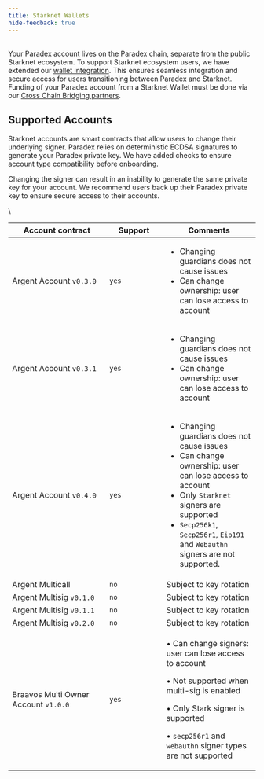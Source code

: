 ```yaml
---
title: Starknet Wallets
hide-feedback: true
---
```

\
Your Paradex account lives on the Paradex chain, separate from the public Starknet ecosystem. To support Starknet ecosystem users, we have extended our [wallet integration](../../getting-started/architecture-overview/wallet-integration). This ensures seamless integration and secure access for users transitioning between Paradex and Starknet. Funding of your Paradex account from a Starknet Wallet must be done via our [Cross Chain Bridging partners](cross-chain-bridging).

## Supported Accounts

Starknet accounts are smart contracts that allow users to change their underlying signer. Paradex relies on deterministic ECDSA signatures to generate your Paradex private key. We have added checks to ensure account type compatibility before onboarding.

<Warning>
Changing the signer can result in an inability to generate the same private key for your account. We recommend users back up their Paradex private key to ensure secure access to their accounts.
</Warning>

\\

<table><thead><tr><th width="182">Account contract</th><th width="100">Support</th><th>Comments</th></tr></thead><tbody><tr><td>Argent Account <code>v0.3.0</code></td><td><code>yes</code></td><td><ul><li>Changing guardians does not cause issues</li><li>Can change ownership: user can lose access to account</li></ul></td></tr><tr><td>Argent Account <code>v0.3.1</code></td><td><code>yes</code></td><td><ul><li>Changing guardians does not cause issues</li><li>Can change ownership: user can lose access to account</li></ul></td></tr><tr><td>Argent Account <code>v0.4.0</code></td><td><code>yes</code></td><td><ul><li>Changing guardians does not cause issues</li><li>Can change ownership: user can lose access to account</li><li>Only <code>Starknet</code> signers are supported</li><li><code>Secp256k1</code>, <code>Secp256r1</code>, <code>Eip191</code> and <code>Webauthn</code> signers are not supported.</li></ul></td></tr><tr><td>Argent Multicall</td><td><code>no</code></td><td>Subject to key rotation</td></tr><tr><td>Argent Multisig <code>v0.1.0</code></td><td><code>no</code></td><td>Subject to key rotation</td></tr><tr><td>Argent Multisig <code>v0.1.1</code></td><td><code>no</code></td><td>Subject to key rotation</td></tr><tr><td>Argent Multisig <code>v0.2.0</code></td><td><code>no</code></td><td>Subject to key rotation</td></tr><tr><td>Braavos Multi Owner Account <code>v1.0.0</code></td><td><code>yes</code></td><td><p>• Can change signers: user can lose access to account</p><p>• Not supported when multi-sig is enabled</p><p>• Only Stark signer is supported</p><p>• <code>secp256r1</code> and <code>webauthn</code> signer types are not supported</p></td></tr></tbody></table>
